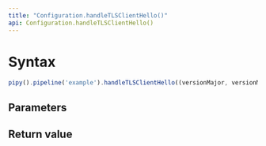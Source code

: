 ```yaml
---
title: "Configuration.handleTLSClientHello()"
api: Configuration.handleTLSClientHello()
---
```


# Syntax

``` js
pipy().pipeline('example').handleTLSClientHello((versionMajor, versionMinor) => onClientHello())
```

## Parameters

<Parameters/>

## Return value

<ReturnValue/>
